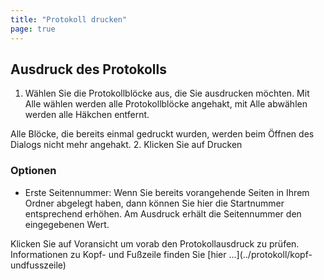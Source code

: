 ```yaml
---
title: "Protokoll drucken"
page: true
---
```

## Ausdruck des Protokolls

1. W&#228;hlen Sie die Protokollbl&#246;cke aus, die Sie ausdrucken m&#246;chten.  Mit <Border>Alle wählen</Border>  werden alle Protokollbl&#246;cke angehakt, mit <Border>Alle abwählen</Border>  werden alle H&#228;kchen entfernt.


<Success>
Alle Bl&#246;cke, die bereits einmal gedruckt wurden, werden beim &#214;ffnen des Dialogs nicht mehr angehakt.

</Success>
2. Klicken Sie auf <Border>Drucken</Border> 



### Optionen

- <Bold> Erste Seitennummer: </Bold>  Wenn Sie bereits vorangehende Seiten in Ihrem Ordner abgelegt haben, dann k&#246;nnen Sie hier die Startnummer entsprechend erh&#246;hen. Am Ausdruck erh&#228;lt die Seitennummer den eingegebenen Wert.




<Success>
Klicken Sie auf  <Border>Voransicht</Border>  um vorab den Protokollausdruck zu pr&#252;fen.
</Success>

<Success>
Informationen zu Kopf- und Fu&#223;zeile finden Sie [hier ...](../protokoll/kopf-undfusszeile)
</Success>

